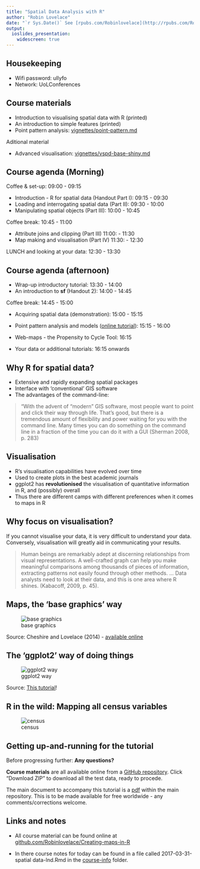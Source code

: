 ```yaml
---
title: "Spatial Data Analysis with R"
author: "Robin Lovelace"
date: "`r Sys.Date()` See [rpubs.com/Robinlovelace](http://rpubs.com/RobinLovelace) for slides and [GitHub](https://github.com/Robinlovelace/Creating-maps-in-R) for code"
output:
  ioslides_presentation:
    widescreen: true
---
```


## Housekeeping

- Wifi password: ullyfo
- Network: UoLConferences

## Course materials

- Introduction to visualising spatial data with R (printed)
- An introduction to simple features (printed)
- Point pattern analysis: [vignettes/point-pattern.md](https://github.com/Robinlovelace/Creating-maps-in-R/blob/master/vignettes/point-pattern.md)

Aditional material

- Advanced visualisation: [vignettes/vspd-base-shiny.md](https://github.com/Robinlovelace/Creating-maps-in-R/blob/master/vignettes/vspd-base-shiny.md)

## Course agenda (Morning)

Coffee & set-up: 09:00 - 09:15

- Introduction - R for spatial data (Handout Part I): 09:15 - 09:30
- Loading and interrogating spatial data (Part II): 09:30 - 10:00
- Manipulating spatial objects (Part III): 10:00 - 10:45

Coffee break: 10:45 - 11:00

- Attribute joins and clipping (Part III) 11:00: - 11:30
- Map making and visualisation (Part IV) 11:30: - 12:30

LUNCH and looking at your data: 12:30 - 13:30

## Course agenda (afternoon)

- Wrap-up introductory tutorial: 13:30 - 14:00
- An introduction to **sf** (Handout 2): 14:00 - 14:45

Coffee break: 14:45 - 15:00

- Acquiring spatial data (demonstration): 15:00 - 15:15
- Point pattern analysis and models ([online tutorial](https://github.com/Robinlovelace/Creating-maps-in-R/blob/master/vignettes/point-pattern.md)): 15:15 - 16:00

- Web-maps - the Propensity to Cycle Tool: 16:15
- Your data or additional tutorials: 16:15 onwards

## Why R for spatial data?

- Extensive and rapidly expanding spatial packages
- Interface with 'conventional' GIS software
- The advantages of the command-line:

> "With the advent of “modern” GIS software, most people want 
> to point and click their way through life.
> That’s good, but there is a tremendous amount of 
> flexibility and power waiting for you with the command
> line. Many times you can do something on the command
> line in a fraction of the time you can do it with
> a GUI (Sherman 2008, p. 283)

## Visualisation

- R's visualisation capabilities have evolved over time
- Used to create plots in the best academic journals
- ggplot2 has **revolutionised** the visualisation of quantitative 
information in R, and (possibly) overall
- Thus there are different camps with different preferences when it comes to maps in R

## Why focus on visualisation?

If you cannot visualise your data, it is very difficult to understand your data. 
Conversely, visualisation will greatly aid in communicating your results.

> Human beings are remarkably adept at discerning relationships from visual
> representations. A well-crafted graph can help you make meaningful comparisons among thousands of pieces of information, extracting patterns not easily found through other methods. ... Data analysts need to look at their data, and this is one area where R shines.
(Kabacoff, 2009, p. 45).

## Maps, the 'base graphics' way

![base graphics](../figure/Choropleth_map_of_number_of_transport_nodes_in_London_boroughs.png)

Source: Cheshire and Lovelace (2014) - [available online](https://github.com/geocomPP/sdvwR)

## The 'ggplot2' way of doing things

![ggplot2 way](../figure/Greyscale_map.png)

Source: [This tutorial](https://github.com/Robinlovelace/Creating-maps-in-R)!

## R in the wild: Mapping all census variables

![census](../figure/single.png)

## Getting up-and-running for the tutorial

Before progressing further: **Any questions?**

**Course materials** are all available online from a [GitHub repository](https://github.com/Robinlovelace/Creating-maps-in-R). Click "Download ZIP" to download all the test data, ready to procede.

The main document to accompany this tutorial is a [pdf](https://github.com/Robinlovelace/Creating-maps-in-R/raw/master/intro-spatial-rl.pdf) within the main repository. This is to be made available for free worldwide - any comments/corrections welcome.

## Links and notes

- All course material can be found online at [github.com/Robinlovelace/Creating-maps-in-R](https://github.com/Robinlovelace/Creating-maps-in-R)

- In there course notes for today can be found in a file called 2017-03-31-spatial data-lnd.Rmd in the [course-info]() folder.